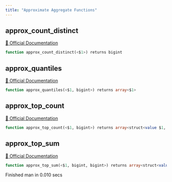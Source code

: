 ```yaml
---
title: "Approximate Aggregate Functions"
---
```


## approx_count_distinct
[🔗 Official Documentation](https://cloud.google.com/bigquery/docs/reference/standard-sql/approximate_aggregate_functions#approx_count_distinct)

```sql
function approx_count_distinct(<$1>) returns bigint
```


## approx_quantiles
[🔗 Official Documentation](https://cloud.google.com/bigquery/docs/reference/standard-sql/approximate_aggregate_functions#approx_quantiles)

```sql
function approx_quantiles(<$1, bigint>) returns array<$1>
```


## approx_top_count
[🔗 Official Documentation](https://cloud.google.com/bigquery/docs/reference/standard-sql/approximate_aggregate_functions#approx_top_count)

```sql
function approx_top_count(<$1, bigint>) returns array<struct<value $1, count bigint>>
```


## approx_top_sum
[🔗 Official Documentation](https://cloud.google.com/bigquery/docs/reference/standard-sql/approximate_aggregate_functions#approx_top_sum)

```sql
function approx_top_sum(<$1, bigint, bigint>) returns array<struct<value $1, sum $1>>
```


   Finished man in 0.010 secs

